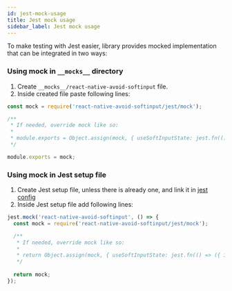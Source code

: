 ```yaml
---
id: jest-mock-usage
title: Jest mock usage
sidebar_label: Jest mock usage
---
```


To make testing with Jest easier, library provides mocked implementation that can be integrated in two ways:

### Using mock in `__mocks__` directory

1. Create `__mocks__/react-native-avoid-softinput` file.
2. Inside created file paste following lines:

```js
const mock = require('react-native-avoid-softinput/jest/mock');

/**
 * If needed, override mock like so:
 * 
 * module.exports = Object.assign(mock, { useSoftInputState: jest.fn(() => ({ isSoftInputShown: true, softInputHeight: 300 })) });
 */

module.exports = mock;
```

### Using mock in Jest setup file

1. Create Jest setup file, unless there is already one, and link it in [jest config](https://jestjs.io/docs/configuration#setupfiles-array)
2. Inside Jest setup file add following lines:

```js
jest.mock('react-native-avoid-softinput', () => {
  const mock = require('react-native-avoid-softinput/jest/mock');

  /**
   * If needed, override mock like so:
   * 
   * return Object.assign(mock, { useSoftInputState: jest.fn(() => ({ isSoftInputShown: true, softInputHeight: 300 })) });
   */
  
  return mock;
});
```
